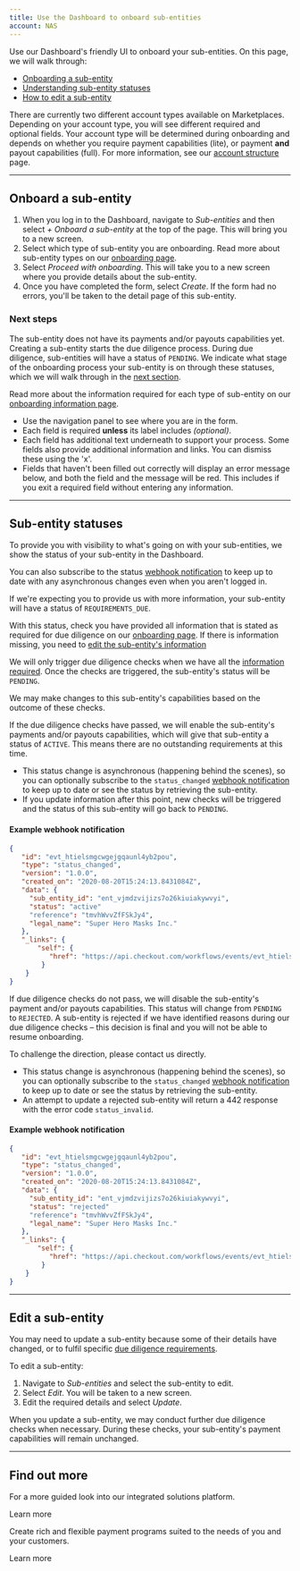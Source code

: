```yaml
---
title: Use the Dashboard to onboard sub-entities
account: NAS
---
```


Use our Dashboard's friendly UI to onboard your sub-entities. On this page, we will walk through: 

* [Onboarding a sub-entity](#Onboard_a_sub-entity)
* [Understanding sub-entity statuses](#Sub-entity_statuses)
* [How to edit a sub-entity](#Edit_a_sub-entity)

There are currently two different account types available on Marketplaces. Depending on your account type, you will see different required and optional fields. Your account type will be determined during onboarding and depends on whether you require payment capabilities (lite), or payment **and** payout capabilities (full). For more information, see our [account structure](/marketplaces/account-structure) page.

---

## Onboard a sub-entity

1. When you log in to the Dashboard, navigate to _Sub-entities_ and then select _+ Onboard a sub-entity_ at the top of the page. This will bring you to a new screen.
2. Select which type of sub-entity you are onboarding. Read more about sub-entity types on our [onboarding page](/marketplaces/onboarding#Sub-entity_types).
3. Select _Proceed with onboarding_. This will take you to a new screen where you provide details about the sub-entity. 
4. Once you have completed the form, select _Create_. If the form had no errors, you'll be taken to the detail page of this sub-entity. 

### Next steps 

The sub-entity does not have its payments and/or payouts capabilities yet. Creating a sub-entity starts the due diligence process. During due diligence, sub-entities will have a status of `PENDING`. We indicate what stage of the onboarding process your sub-entity is on through these statuses, which we will walk through in the [next section](#Sub-entity_statuses). 

Read more about the information required for each type of sub-entity on our [onboarding information page](/marketplaces/onboarding). 

<TipBox title="Making the most of the form">

* Use the navigation panel to see where you are in the form. 
* Each field is required **unless** its label includes _(optional)_. 
* Each field has additional text underneath to support your process. Some fields also provide additional information and links. You can dismiss these using the 'x'. 
* Fields that haven't been filled out correctly will display an error message below, and both the field and the message will be red. This includes if you exit a required field without entering any information.

</TipBox>

---

## Sub-entity statuses

To provide you with visibility to what's going on with your sub-entities, we show the status of your sub-entity in the Dashboard. 

You can also subscribe to the status [webhook notification](/workflows) to keep up to date with any asynchronous changes even when you aren't logged in.

<tabs>
<tab title='Requirements due' active>
<Box horizontal='sm'>

If we're expecting you to provide us with more information, your sub-entity will have a status of `REQUIREMENTS_DUE`. 

With this status, check you have provided all information that is stated as required for due diligence on our [onboarding page](/marketplaces/onboarding). If there is information missing, you need to [edit the sub-entity's information](#Edit_a_sub-entity)

</Box>

</tab>
<tab title='Pending'>
<Box horizontal='sm'>

We will only trigger due diligence checks when we have all the [information required](/marketplaces/onboarding). Once the checks are triggered, the sub-entity's status will be `PENDING`.

We may make changes to this sub-entity's capabilities based on the outcome of these checks.

</Box>

</tab>
<tab title='Active'>
<Box horizontal='sm'>

If the due diligence checks have passed, we will enable the sub-entity's payments and/or payouts capabilities, which will give that sub-entity a status of `ACTIVE`. This means there are no outstanding requirements at this time.

<TipBox variant="info">

- This status change is asynchronous (happening behind the scenes), so you can optionally subscribe to the `status_changed` [webhook notification](/workflows/webhook-event-types) to keep up to date or see the status by retrieving the sub-entity.
- If you update information after this point, new checks will be triggered and the status of this sub-entity will go back to `PENDING`.

</TipBox>

#### Example webhook notification

</Box>

```json withBorder=false
{
   "id": "evt_htielsmgcwgejgqaunl4yb2pou",
   "type": "status_changed",
   "version": "1.0.0",
   "created_on": "2020-08-20T15:24:13.8431084Z",
   "data": {
     "sub_entity_id": "ent_vjmdzvijizs7o26kiuiakywvyi",
     "status": "active"
     "reference": "tmvhWvvZfFSkJy4",
     "legal_name": "Super Hero Masks Inc."
   },
   "_links": {
       "self": {
          "href": "https://api.checkout.com/workflows/events/evt_htielsmgcwgejgqaunl4yb2pou"
        }
    }
}
```
</tab>
<tab title='Rejected'>
<Box horizontal='sm'>

If due diligence checks do not pass, we will disable the sub-entity's payment and/or payouts capabilities. This status will change from `PENDING` to `REJECTED`. A sub-entity is rejected if we have identified reasons during our due diligence checks – this decision is final and you will not be able to resume onboarding.

To challenge the direction, please contact us directly.

<TipBox variant="info">

- This status change is asynchronous (happening behind the scenes), so you can optionally subscribe to the `status_changed` [webhook notification](/workflows/webhook-event-types) to keep up to date or see the status by retrieving the sub-entity.
- An attempt to update a rejected sub-entity will return a 442 response with the error code `status_invalid`.

</TipBox>

#### Example webhook notification

</Box>

```json withBorder=false
{
   "id": "evt_htielsmgcwgejgqaunl4yb2pou",
   "type": "status_changed",
   "version": "1.0.0",
   "created_on": "2020-08-20T15:24:13.8431084Z",
   "data": {
     "sub_entity_id": "ent_vjmdzvijizs7o26kiuiakywvyi",
     "status": "rejected"
     "reference": "tmvhWvvZfFSkJy4",
     "legal_name": "Super Hero Masks Inc."
   },
   "_links": {
       "self": {
          "href": "https://api.checkout.com/workflows/events/evt_htielsmgcwgejgqaunl4yb2pou"
        }
    }
}
```

</tab>
</tabs>


---

## Edit a sub-entity

You may need to update a sub-entity because some of their details have changed, or to fulfil specific [due diligence requirements](/marketplaces/onboarding#Information_required). 

To edit a sub-entity: 

1. Navigate to _Sub-entities_ and select the sub-entity to edit. 
2. Select _Edit_. You will be taken to a new screen.
3. Edit the required details and select _Update_. 

When you update a sub-entity, we may conduct further due diligence checks when necessary. During these checks, your sub-entity's payment capabilities will remain unchanged.

---

## Find out more

<ContentPanel variant="heading" title="Understand your account structure" imgSrc="/NAS/Marketplaces/understand-your-account-structure.svg">

For a more guided look into our integrated solutions platform.

<ButtonLink href="/marketplaces/account-structure">Learn more</ButtonLink>

</ContentPanel>

<ContentPanel variant="heading" title="Marketplaces" imgSrc="/NAS/Marketplaces/understand-your-account-structure.svg">

Create rich and flexible payment programs suited to the needs of you and your customers.

<ButtonLink href="/marketplaces">Learn more</ButtonLink>

</ContentPanel>